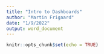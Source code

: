 ```yaml
---
title: "Intro to Dashboards"
author: "Martin Frigaard"
date: "1/9/2022"
output: word_document
---
```


```r
knitr::opts_chunk$set(echo = TRUE)
```

